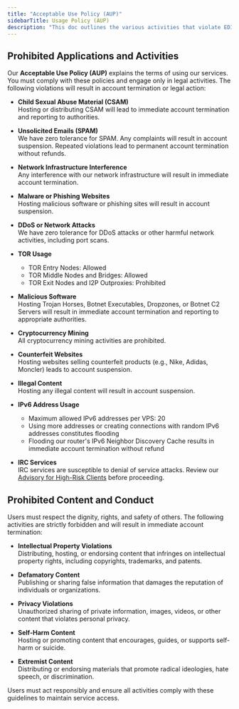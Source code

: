```yaml
---
title: "Acceptable Use Policy (AUP)"
sidebarTitle: Usage Policy (AUP) 
description: "This doc outlines the various activities that violate EDIS Global's Acceptable Use Policy (AUP), including child sexual abuse material, illegal content, and prohibited activities."
---
```


## Prohibited Applications and Activities

Our **Acceptable Use Policy (AUP)** explains the terms of using our services. You must comply with these policies and engage only in legal activities. The following violations will result in account termination or legal action:

- **Child Sexual Abuse Material (CSAM)**  
  Hosting or distributing CSAM will lead to immediate account termination and reporting to authorities.

- **Unsolicited Emails (SPAM)**  
  We have zero tolerance for SPAM. Any complaints will result in account suspension. Repeated violations lead to permanent account termination without refunds.

- **Network Infrastructure Interference**  
  Any interference with our network infrastructure will result in immediate account termination.

- **Malware or Phishing Websites**  
  Hosting malicious software or phishing sites will result in account suspension.

- **DDoS or Network Attacks**  
  We have zero tolerance for DDoS attacks or other harmful network activities, including port scans.

- **TOR Usage**  
  - TOR Entry Nodes: Allowed
  - TOR Middle Nodes and Bridges: Allowed
  - TOR Exit Nodes and I2P Outproxies: Prohibited

- **Malicious Software**  
  Hosting Trojan Horses, Botnet Executables, Dropzones, or Botnet C2 Servers will result in immediate account termination and reporting to appropriate authorities.

- **Cryptocurrency Mining**  
  All cryptocurrency mining activities are prohibited.

- **Counterfeit Websites**  
  Hosting websites selling counterfeit products (e.g., Nike, Adidas, Moncler) leads to account suspension.

- **Illegal Content**  
  Hosting any illegal content will result in account suspension.

- **IPv6 Address Usage**  
  - Maximum allowed IPv6 addresses per VPS: 20
  - Using more addresses or creating connections with random IPv6 addresses constitutes flooding
  - Flooding our router's IPv6 Neighbor Discovery Cache results in immediate account termination without refund

- **IRC Services**  
  IRC services are susceptible to denial of service attacks. Review our <a href="https://docs.edisglobal.com/advisory-for-high-risk-clients" target="_blank">Advisory for High-Risk Clients</a> before proceeding.

## Prohibited Content and Conduct

Users must respect the dignity, rights, and safety of others. The following activities are strictly forbidden and will result in immediate account termination:

- **Intellectual Property Violations**  
  Distributing, hosting, or endorsing content that infringes on intellectual property rights, including copyrights, trademarks, and patents.

- **Defamatory Content**  
  Publishing or sharing false information that damages the reputation of individuals or organizations.

- **Privacy Violations**  
  Unauthorized sharing of private information, images, videos, or other content that violates personal privacy.

- **Self-Harm Content**  
  Hosting or promoting content that encourages, guides, or supports self-harm or suicide.

- **Extremist Content**  
  Distributing or endorsing materials that promote radical ideologies, hate speech, or discrimination.

Users must act responsibly and ensure all activities comply with these guidelines to maintain service access.